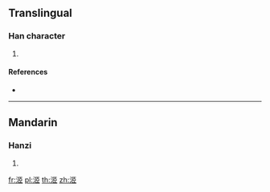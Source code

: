 ==Translingual==

===Han character===
{{Han char|rn=85|rad=水|as=07|sn=10|four=31117|canj=ESLL}}

# {{defn|Han|sort=水07}}

====References====
* {{Han ref|kx=0619.310|dkj=17366|hdz=31603.020|uh=6D0D|ud=27917|bh=D249|bd=53833}}

----

==Mandarin==

===Hanzi===
{{cmn-hanzi|pin=[[sì]] ([[si4]])|wg=ssu<sup>4</sup>}}

# {{defn|lang=cmn|sort=水07}}

[[fr:洍]]
[[pl:洍]]
[[th:洍]]
[[zh:洍]]